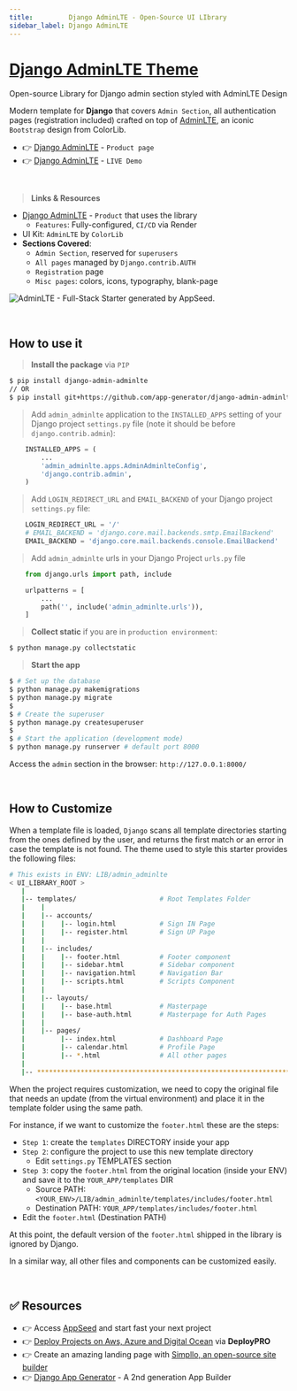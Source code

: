 ```yaml
---
title:         Django AdminLTE - Open-Source UI LIbrary
sidebar_label: Django AdminLTE
---
```


# [Django AdminLTE Theme](https://appseed.us/product/adminlte/django/)

<SubHeading> Open-source Library for Django admin section styled with AdminLTE Design</SubHeading>

Modern template for **Django** that covers `Admin Section`, all authentication pages (registration included) crafted on top of [AdminLTE](https://appseed.us/product/adminlte/django/), 
an iconic `Bootstrap` design from ColorLib.

- 👉 [Django AdminLTE](https://appseed.us/product/adminlte/django/) - `Product page`
- 👉 [Django AdminLTE](https://adminlte-django.appseed-srv1.com/) - `LIVE Demo`

<br />

> **Links & Resources**

- [Django AdminLTE](/products/django-dashboards/adminlte/) - `Product` that uses the library
  - `Features`: Fully-configured, `CI/CD` via Render
- UI Kit: `AdminLTE` by `ColorLib`
- **Sections Covered**: 
  - `Admin Section`, reserved for `superusers`
  - `All pages` managed by `Django.contrib.AUTH`
  - `Registration` page
  - `Misc pages`: colors, icons, typography, blank-page 
  

![AdminLTE - Full-Stack Starter generated by AppSeed.](https://user-images.githubusercontent.com/51070104/168842202-9b80a957-a375-4e6d-8247-2cc459267a86.png)

<br />

## How to use it

> **Install the package** via `PIP` 

```bash
$ pip install django-admin-adminlte
// OR
$ pip install git+https://github.com/app-generator/django-admin-adminlte.git
```

> Add `admin_adminlte` application to the `INSTALLED_APPS` setting of your Django project `settings.py` file (note it should be before `django.contrib.admin`):

```python
    INSTALLED_APPS = (
        ...
        'admin_adminlte.apps.AdminAdminlteConfig',
        'django.contrib.admin',
    )
```


> Add `LOGIN_REDIRECT_URL` and `EMAIL_BACKEND` of your Django project `settings.py` file:

```python
    LOGIN_REDIRECT_URL = '/'
    # EMAIL_BACKEND = 'django.core.mail.backends.smtp.EmailBackend'
    EMAIL_BACKEND = 'django.core.mail.backends.console.EmailBackend'
```


> Add `admin_adminlte` urls in your Django Project `urls.py` file

```python
    from django.urls import path, include

    urlpatterns = [
        ...
        path('', include('admin_adminlte.urls')),
    ]
```


> **Collect static** if you are in `production environment`:

```bash
$ python manage.py collectstatic
```

> **Start the app**

```bash
$ # Set up the database
$ python manage.py makemigrations
$ python manage.py migrate
$
$ # Create the superuser
$ python manage.py createsuperuser
$
$ # Start the application (development mode)
$ python manage.py runserver # default port 8000
```

Access the `admin` section in the browser: `http://127.0.0.1:8000/`

<br />

## How to Customize 

When a template file is loaded, `Django` scans all template directories starting from the ones defined by the user, and returns the first match or an error in case the template is not found. 
The theme used to style this starter provides the following files: 

```bash
# This exists in ENV: LIB/admin_adminlte
< UI_LIBRARY_ROOT >                      
   |
   |-- templates/                     # Root Templates Folder 
   |    |          
   |    |-- accounts/       
   |    |    |-- login.html           # Sign IN Page
   |    |    |-- register.html        # Sign UP Page
   |    |
   |    |-- includes/       
   |    |    |-- footer.html          # Footer component
   |    |    |-- sidebar.html         # Sidebar component
   |    |    |-- navigation.html      # Navigation Bar
   |    |    |-- scripts.html         # Scripts Component
   |    |
   |    |-- layouts/       
   |    |    |-- base.html            # Masterpage
   |    |    |-- base-auth.html       # Masterpage for Auth Pages
   |    |
   |    |-- pages/       
   |         |-- index.html           # Dashboard Page
   |         |-- calendar.html        # Profile Page
   |         |-- *.html               # All other pages
   |    
   |-- ************************************************************************
```

When the project requires customization, we need to copy the original file that needs an update (from the virtual environment) and place it in the template folder using the same path. 

For instance, if we want to customize the `footer.html` these are the steps:

- `Step 1`: create the `templates` DIRECTORY inside your app 
- `Step 2`: configure the project to use this new template directory
  - Edit `settings.py` TEMPLATES section 
- `Step 3`: copy the `footer.html` from the original location (inside your ENV) and save it to the `YOUR_APP/templates` DIR
  - Source PATH: `<YOUR_ENV>/LIB/admin_adminlte/templates/includes/footer.html`
  - Destination PATH: `YOUR_APP/templates/includes/footer.html`
- Edit the `footer.html` (Destination PATH)     

At this point, the default version of the `footer.html` shipped in the library is ignored by Django.

In a similar way, all other files and components can be customized easily.

<br />

## ✅ Resources 

- 👉 Access [AppSeed](https://appseed.us/) and start fast your next project
- 👉 [Deploy Projects on Aws, Azure and Digital Ocean](https://www.docs.deploypro.dev/) via **DeployPRO**
- 👉 Create an amazing landing page with [Simpllo, an open-source site builder](https://www.simpllo.com/)
- 👉 [Django App Generator](https://app-generator.dev/django/) - A 2nd generation App Builder
